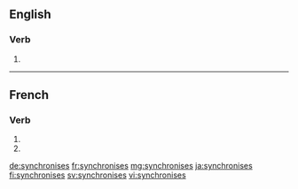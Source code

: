 {{also|synchronisés}}
==English==

===Verb===
{{head|en|verb form}}

# {{en-third-person singular of|synchronise}}

----

==French==

===Verb===
{{fr-verb-form}}

# {{inflection of|synchroniser||2|s|pres|indc|lang=fr}}
# {{inflection of|synchroniser||2|s|pres|subj|lang=fr}}

[[de:synchronises]]
[[fr:synchronises]]
[[mg:synchronises]]
[[ja:synchronises]]
[[fi:synchronises]]
[[sv:synchronises]]
[[vi:synchronises]]